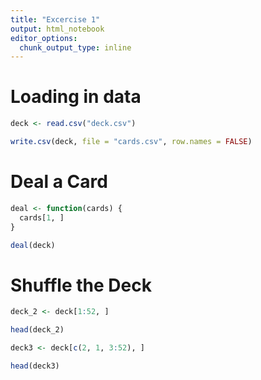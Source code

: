 ```yaml
---
title: "Excercise 1"
output: html_notebook
editor_options: 
  chunk_output_type: inline
---
```


# Loading in data
```r
deck <- read.csv("deck.csv")

write.csv(deck, file = "cards.csv", row.names = FALSE)
```

# Deal a Card
```r
deal <- function(cards) {
  cards[1, ]
}

deal(deck)
```

# Shuffle the Deck
```r
deck_2 <- deck[1:52, ]

head(deck_2)
```
```r
deck3 <- deck[c(2, 1, 3:52), ]

head(deck3)
```



